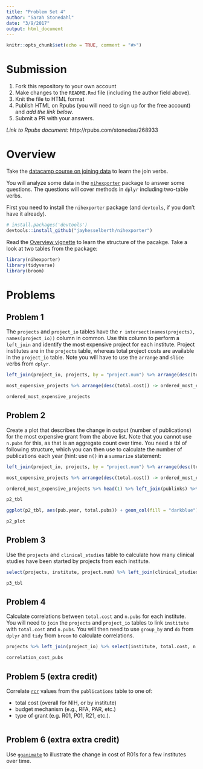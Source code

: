 ```yaml
---
title: "Problem Set 4"
author: "Sarah Stonedahl"
date: "3/9/2017"
output: html_document
---
```


```r
knitr::opts_chunk$set(echo = TRUE, comment = "#>")
```

# Submission

1. Fork this repository to your own account
1. Make changes to the `README.Rmd` file (including the author field above).
1. Knit the file to HTML format
1. Publish HTML on Rpubs (you will need to sign up for the free account) and *add the link below*.
1. Submit a PR with your answers.

*Link to Rpubs document:* http://rpubs.com/stonedas/268933

# Overview

Take the [datacamp course on joining data](https://www.datacamp.com/courses/joining-data-in-r-with-dplyr) to learn the join verbs.

You will analyze some data in the [`nihexporter`](https://github.com/jayhesselberth/nihexporter) package to answer some questions. The questions will cover methods in `dplyr` including two-table verbs.

First you need to install the `nihexporter` package (and `devtools`, if you don't have it already).

```r
# install.packages('devtools')
devtools::install_github("jayhesselberth/nihexporter")
```

Read the [Overview vignette](http://jayhesselberth.github.io/nihexporter/articles/nihexporter.html) to learn the structure of the pacakge. Take a look at two tables from the package:

```r
library(nihexporter)
library(tidyverse)
library(broom)
```

# Problems

## Problem 1

The `projects` and `project_io` tables have the `r intersect(names(projects), names(project_io))` column in common. Use this column to perform a `left_join` and identify the most expensive project for each institute. Project institutes are in the `projects` table, whereas total project costs are available in the `project_io` table. Note you will have to use the `arrange` and `slice` verbs from `dplyr`.

```r

left_join(project_io, projects, by = "project.num") %>% arrange(desc(total.cost)) %>% group_by(institute) %>% slice(1) -> most_expensive_projects

most_expensive_projects %>% arrange(desc(total.cost)) -> ordered_most_expensive_projects

ordered_most_expensive_projects
```

## Problem 2

Create a plot that describes the change in output (number of publications) for the most expensive grant from the above list. Note that you cannot use `n.pubs` for this, as that is an aggregate count over time. You need a tbl of following structure, which you can then use to calculate the number of publications each year (hint: use `n()` in a `summarize` statement:

```r
left_join(project_io, projects, by = "project.num") %>% arrange(desc(total.cost)) %>% group_by(institute) %>% slice(1) -> most_expensive_projects

most_expensive_projects %>% arrange(desc(total.cost)) -> ordered_most_expensive_projects

ordered_most_expensive_projects %>% head(1) %>% left_join(publinks) %>% left_join(publications) %>% select(project.num, pub.year, fy.cost, total.cost, pmid) %>% na.omit() %>% select(project.num, institute, total.cost, pub.year, pmid) %>% group_by(project.num, institute, total.cost, pub.year) %>% summarize(total.pubs= n()) %>% na.omit() -> p2_tbl

p2_tbl
```

```r
ggplot(p2_tbl, aes(pub.year, total.pubs)) + geom_col(fill = "darkblue") + xlab('Publication Year') + ylab('Total Publications') -> p2_plot 

p2_plot
```

## Problem 3

Use the `projects` and `clinical_studies` table to calculate how many clinical studies have been started by projects from each institute.

```r
select(projects, institute, project.num) %>% left_join(clinical_studies) %>% na.omit() %>% select(institute, project.num, trial.id) %>% group_by(institute, project.num) %>% summarise(total.studies = n()) %>% arrange(desc(total.studies)) -> p3_tbl

p3_tbl
```

## Problem 4

Calculate correlations between `total.cost` and `n.pubs` for each institute. You will need to `join` the `projects` and `project_io` tables to link `institute` with `total.cost` and `n.pubs`. You will then need to use `group_by` and `do` from `dplyr` and `tidy` from `broom` to calculate correlations.

```r
projects %>% left_join(project_io) %>% select(institute, total.cost, n.pubs) %>% na.omit() %>% group_by(institute) %>% summarize(total_cost = sum(total.cost), num_pubs = sum(n.pubs)) %>% do(tidy(cor(.$total_cost, .$num_pubs))) -> correlation_cost_pubs

correlation_cost_pubs
```

## Problem 5 (extra credit)

Correlate [`rcr`](https://icite.od.nih.gov/) values from the `publications` table to one of:

- total cost (overall for NIH, or by institute)
- budget mechanism (e.g., RFA, PAR, etc.)
- type of grant (e.g. R01, P01, R21, etc.). 

```r
```

## Problem 6 (extra extra credit)

Use [`gganimate`](https://github.com/dgrtwo/gganimate) to illustrate the change in cost of R01s for a few institutes over time.

```r
```
